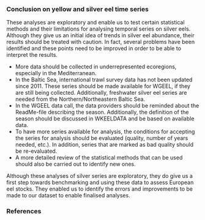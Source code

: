 ### Conclusion on yellow and silver eel time series

These analyses are exploratory and enable us to test certain statistical methods and their limitations for analysing temporal series on silver eels. Although they give us an initial idea of trends in silver eel abundance, their results should be treated with caution. In fact, several problems have been identified and these points need to be improved in order to be able to interpret the results.

- More data should be collected in underrepresented ecoregions, especially in the Mediterranean.
- In the Baltic Sea, international trawl survey data has not been updated since 2011. These series should be made available for WGEEL, if they are still being collected. Additionally, freshwater silver eel series are needed from the Northern/Northeastern Baltic Sea.
- In the WGEEL data call, the data providers should be reminded about the ReadMe-file describing the season. Additionally, the definition of the season should be discussed in WKEELDATA and be based on available data.
- To have more series available for analysis, the conditions for accepting the series for analysis should be evaluated (quality, number of years needed, etc.). In addition, series that are marked as bad quality should be re-evaluated. 
- A more detailed review of the statistical methods that can be used should also be carried out to identify new ones.

Although these analyses of silver series are exploratory, they do give us a first step towards benchmarking and using these data to assess European eel stocks. They enabled us to identify the errors and improvements to be made to our dataset to enable finalised analyses.

### References